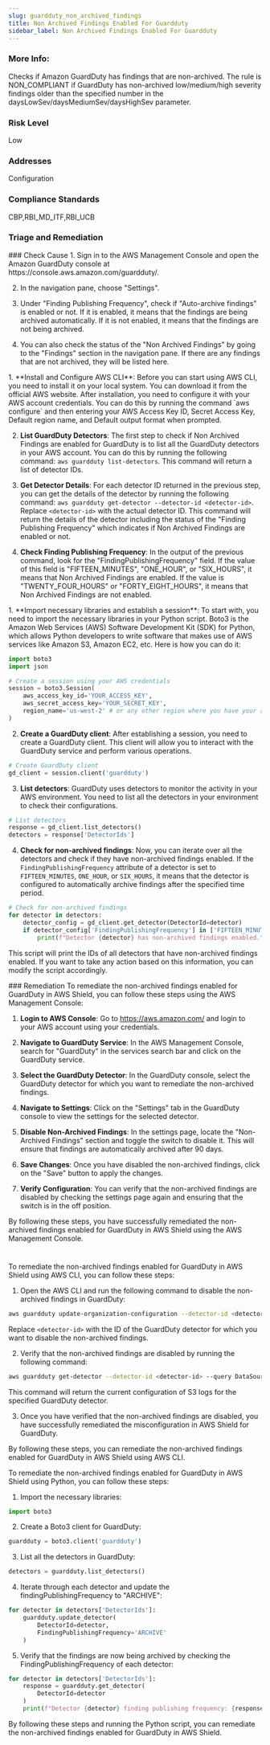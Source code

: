 ```yaml
---
slug: guardduty_non_archived_findings
title: Non Archived Findings Enabled For Guardduty
sidebar_label: Non Archived Findings Enabled For Guardduty
---
```


### More Info:

Checks if Amazon GuardDuty has findings that are non-archived. The rule is NON_COMPLIANT if GuardDuty has non-archived low/medium/high severity findings older than the specified number in the daysLowSev/daysMediumSev/daysHighSev parameter.

### Risk Level

Low

### Addresses

Configuration

### Compliance Standards

CBP,RBI_MD_ITF,RBI_UCB


### Triage and Remediation
<Tabs>

<Tab title='Cause'>
### Check Cause
<AccordionGroup>
<Accordion title='Using Console' defaultOpen='true'>
1. Sign in to the AWS Management Console and open the Amazon GuardDuty console at https://console.aws.amazon.com/guardduty/.

2. In the navigation pane, choose "Settings".

3. Under "Finding Publishing Frequency", check if "Auto-archive findings" is enabled or not. If it is enabled, it means that the findings are being archived automatically. If it is not enabled, it means that the findings are not being archived.

4. You can also check the status of the "Non Archived Findings" by going to the "Findings" section in the navigation pane. If there are any findings that are not archived, they will be listed here.
</Accordion>

<Accordion title='Using CLI'>
1. **Install and Configure AWS CLI**: Before you can start using AWS CLI, you need to install it on your local system. You can download it from the official AWS website. After installation, you need to configure it with your AWS account credentials. You can do this by running the command `aws configure` and then entering your AWS Access Key ID, Secret Access Key, Default region name, and Default output format when prompted.

2. **List GuardDuty Detectors**: The first step to check if Non Archived Findings are enabled for GuardDuty is to list all the GuardDuty detectors in your AWS account. You can do this by running the following command: `aws guardduty list-detectors`. This command will return a list of detector IDs.

3. **Get Detector Details**: For each detector ID returned in the previous step, you can get the details of the detector by running the following command: `aws guardduty get-detector --detector-id <detector-id>`. Replace `<detector-id>` with the actual detector ID. This command will return the details of the detector including the status of the "Finding Publishing Frequency" which indicates if Non Archived Findings are enabled or not.

4. **Check Finding Publishing Frequency**: In the output of the previous command, look for the "FindingPublishingFrequency" field. If the value of this field is "FIFTEEN_MINUTES", "ONE_HOUR", or "SIX_HOURS", it means that Non Archived Findings are enabled. If the value is "TWENTY_FOUR_HOURS" or "FORTY_EIGHT_HOURS", it means that Non Archived Findings are not enabled.
</Accordion>

<Accordion title='Using Python'>
1. **Import necessary libraries and establish a session**: To start with, you need to import the necessary libraries in your Python script. Boto3 is the Amazon Web Services (AWS) Software Development Kit (SDK) for Python, which allows Python developers to write software that makes use of AWS services like Amazon S3, Amazon EC2, etc. Here is how you can do it:

```python
import boto3
import json

# Create a session using your AWS credentials
session = boto3.Session(
    aws_access_key_id='YOUR_ACCESS_KEY',
    aws_secret_access_key='YOUR_SECRET_KEY',
    region_name='us-west-2' # or any other region where you have your resources
)
```

2. **Create a GuardDuty client**: After establishing a session, you need to create a GuardDuty client. This client will allow you to interact with the GuardDuty service and perform various operations.

```python
# Create GuardDuty client
gd_client = session.client('guardduty')
```

3. **List detectors**: GuardDuty uses detectors to monitor the activity in your AWS environment. You need to list all the detectors in your environment to check their configurations.

```python
# List detectors
response = gd_client.list_detectors()
detectors = response['DetectorIds']
```

4. **Check for non-archived findings**: Now, you can iterate over all the detectors and check if they have non-archived findings enabled. If the `FindingPublishingFrequency` attribute of a detector is set to `FIFTEEN_MINUTES`, `ONE_HOUR`, or `SIX_HOURS`, it means that the detector is configured to automatically archive findings after the specified time period.

```python
# Check for non-archived findings
for detector in detectors:
    detector_config = gd_client.get_detector(DetectorId=detector)
    if detector_config['FindingPublishingFrequency'] in ['FIFTEEN_MINUTES', 'ONE_HOUR', 'SIX_HOURS']:
        print(f"Detector {detector} has non-archived findings enabled.")
```

This script will print the IDs of all detectors that have non-archived findings enabled. If you want to take any action based on this information, you can modify the script accordingly.
</Accordion>

</AccordionGroup>
</Tab>

<Tab title='Remediation'>
### Remediation

<AccordionGroup>
<Accordion title='Using Console' defaultOpen='true'>
To remediate the non-archived findings enabled for GuardDuty in AWS Shield, you can follow these steps using the AWS Management Console:

1. **Login to AWS Console**: Go to https://aws.amazon.com/ and login to your AWS account using your credentials.

2. **Navigate to GuardDuty Service**: In the AWS Management Console, search for "GuardDuty" in the services search bar and click on the GuardDuty service.

3. **Select the GuardDuty Detector**: In the GuardDuty console, select the GuardDuty detector for which you want to remediate the non-archived findings.

4. **Navigate to Settings**: Click on the "Settings" tab in the GuardDuty console to view the settings for the selected detector.

5. **Disable Non-Archived Findings**: In the settings page, locate the "Non-Archived Findings" section and toggle the switch to disable it. This will ensure that findings are automatically archived after 90 days.

6. **Save Changes**: Once you have disabled the non-archived findings, click on the "Save" button to apply the changes.

7. **Verify Configuration**: You can verify that the non-archived findings are disabled by checking the settings page again and ensuring that the switch is in the off position.

By following these steps, you have successfully remediated the non-archived findings enabled for GuardDuty in AWS Shield using the AWS Management Console.

#
</Accordion>

<Accordion title='Using CLI'>
To remediate the non-archived findings enabled for GuardDuty in AWS Shield using AWS CLI, you can follow these steps:

1. Open the AWS CLI and run the following command to disable the non-archived findings in GuardDuty:

```bash
aws guardduty update-organization-configuration --detector-id <detector-id> --auto-enable --data-sources "s3Logs={enable=false}"
```

Replace `<detector-id>` with the ID of the GuardDuty detector for which you want to disable the non-archived findings.

2. Verify that the non-archived findings are disabled by running the following command:

```bash
aws guardduty get-detector --detector-id <detector-id> --query DataSources.S3Logs
```

This command will return the current configuration of S3 logs for the specified GuardDuty detector.

3. Once you have verified that the non-archived findings are disabled, you have successfully remediated the misconfiguration in AWS Shield for GuardDuty.

By following these steps, you can remediate the non-archived findings enabled for GuardDuty in AWS Shield using AWS CLI.
</Accordion>

<Accordion title='Using Python'>
To remediate the non-archived findings enabled for GuardDuty in AWS Shield using Python, you can follow these steps:

1. Import the necessary libraries:
```python
import boto3
```

2. Create a Boto3 client for GuardDuty:
```python
guardduty = boto3.client('guardduty')
```

3. List all the detectors in GuardDuty:
```python
detectors = guardduty.list_detectors()
```

4. Iterate through each detector and update the findingPublishingFrequency to "ARCHIVE":
```python
for detector in detectors['DetectorIds']:
    guardduty.update_detector(
        DetectorId=detector,
        FindingPublishingFrequency='ARCHIVE'
    )
```

5. Verify that the findings are now being archived by checking the FindingPublishingFrequency of each detector:
```python
for detector in detectors['DetectorIds']:
    response = guardduty.get_detector(
        DetectorId=detector
    )
    print(f"Detector {detector} finding publishing frequency: {response['FindingPublishingFrequency']}")
```

By following these steps and running the Python script, you can remediate the non-archived findings enabled for GuardDuty in AWS Shield.
</Accordion>

</AccordionGroup>
</Tab>
</Tabs>

